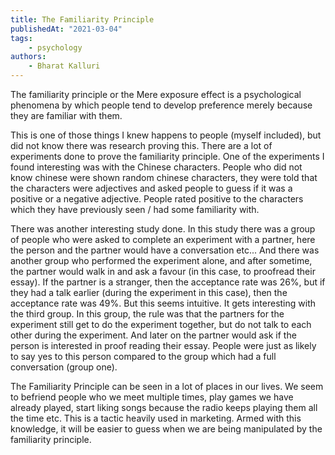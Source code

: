 ```yaml
---
title: The Familiarity Principle
publishedAt: "2021-03-04"
tags:
    - psychology
authors:
    - Bharat Kalluri
---
```


The familiarity principle or the Mere exposure effect is a psychological phenomena by which people tend to
develop preference merely because they are familiar with them.

This is one of those things I knew happens to people (myself included), but did not know there was research
proving this. There are a lot of experiments done to prove the familiarity principle. One of the experiments I
found interesting was with the Chinese characters. People who did not know chinese were shown random chinese
characters, they were told that the characters were adjectives and asked people to guess if it was a positive
or a negative adjective. People rated positive to the characters which they have previously seen / had some
familiarity with.

There was another interesting study done. In this study there was a group of people who were asked to complete
an experiment with a partner, here the person and the partner would have a conversation etc... And there was
another group who performed the experiment alone, and after sometime, the partner would walk in and ask a
favour (in this case, to proofread their essay). If the partner is a stranger, then the acceptance rate was
26%, but if they had a talk earlier (during the experiment in this case), then the acceptance rate was 49%. But
this seems intuitive. It gets interesting with the third group. In this group, the rule was that the partners
for the experiment still get to do the experiment together, but do not talk to each other during the
experiment. And later on the partner would ask if the person is interested in proof reading their essay. People
were just as likely to say yes to this person compared to the group which had a full conversation (group one).

The Familiarity Principle can be seen in a lot of places in our lives. We seem to befriend people who we meet
multiple times, play games we have already played, start liking songs because the radio keeps playing them all
the time etc. This is a tactic heavily used in marketing. Armed with this knowledge, it will be easier to guess
when we are being manipulated by the familiarity principle.
